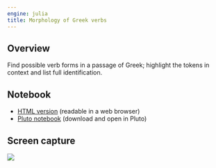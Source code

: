 ```yaml
---
engine: julia
title: Morphology of Greek verbs
---
```





## Overview

Find possible verb forms in a passage of Greek; highlight the tokens in context and list full identification. 

## Notebook

- [HTML version](./greekverbs.html) (readable in a web browser)
- [Pluto notebook](https://raw.githubusercontent.com/neelsmith/complutensian-texts/refs/heads/main/pluto/morphology/greekverbs.jl) (download and open in Pluto)



## Screen capture

![](nb-find-greek-verbs.png)